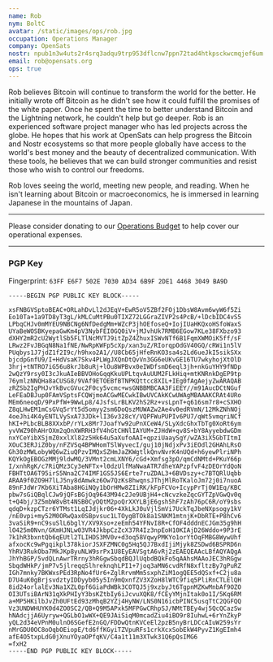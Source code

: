 ```yaml
---
name: Rob
nym: BoltC
avatar: /static/images/ops/rob.jpg
occupation: Operations Manager
company: OpenSats
nostr: npub1n3w4uts2r4srq3adqu9trp953dflcnw7ppn72tad4htkpsckwcmqjef6um
email: rob@opensats.org
ops: true
---
```


Rob believes Bitcoin will continue to transform the world for the better. He
initially wrote off Bitcoin as he didn't see how it could fulfill the promises
of the white paper. Once he spent the time to better understand Bitcoin and the
Lightning network, he couldn't help but go deeper. Rob is an experienced
software project manager who has led projects across the globe. He hopes that
his work at OpenSats can help progress the Bitcoin and Nostr ecosystems so that
more people globally have access to the world's best money and the beauty of
decentralized communication. With these tools, he believes that we can build
stronger communities and resist those who wish to control our freedoms.

Rob loves seeing the world, meeting new people, and reading. When he isn't
learning about Bitcoin or macroeconomics, he is immersed in learning Japanese in the
mountains of Japan.

---

Please consider donating to our [Operations
Budget](/projects/opensats_operations_budget) to help cover our operational
expenses.

<center>
  <DonateToOperationsButton />
</center>

---

### PGP Key

Fingerprint: `63FF E6F7 502E 7030 AD34 6B9F 2DE1 4468 3049 BA9D`

```
-----BEGIN PGP PUBLIC KEY BLOCK-----

xsFNBGVSptoBEAC+ORLahDvLl2dJEqV+EwR5oV5ZBf2FOj1DbsW8Avm6wyW6f5Zi
Eo10Ta+1a9TD8yT3gL/kMLCuMtPBu0TIXZ72LGGraZIVP2s4PcB/+lDcbIDC4vS5
LPbqCHJv0mMYEU9NBCNg6NfDedgMm+WZcP3jhOEfoseQ+IojIUaHKQxoHSfoWaxS
UYaBeWOSBKyepaGwKm4pV3NybFEI0GQ0iV+jMJvhUk7RMB6EGow7KLe38FXbzo93
dXHY2mR2cU2WytlSb5FLTlNcMVTJ9itZpZ4ZhuxISWvNTf6B1FqmXWMOiK5ff/sF
LRwz2FvJBGqN8Na1fNE/NwRpKWFp5cXp/xan3uZ/RIorqpOdGV40GQ/cRWi1n5lV
PUqbys1J7jdZ1f2I9c/h9hxo2A1//U8Cb65jHfeRnKO3sa4s2Ld6ueJkI5sikSXx
bjcdpGnfU9/I+HdVsaK7Skv4PLWgJXQnDtQvVn3GG6eUKvGE16TU7wkyhojXtOlD
3hrj+tNTRO7iG56u8krJb8uRj+lOu8WPBvx0eIWDfsmD6eql3jh+nkGuYHY9fNDp
2wQzY9rsy0I3cJkuAIeBBVOHoGqqKkuUPLtqvAuUUM2FLkHiq+mtKNRnkDgEP9tp
76ymlzNNQHa8aCUSG8/9VAf9ETOEBfBTNPKQttcc8XIL+IEg0fAgAejyZwARAQAB
zRZSb2IgPHJvYkBvcGVuc2F0cy5vcmc+wsGNBBMBCAA3FiEEY//m91AucDCtNGuf
LeFEaDBJup0FAmVSptsFCQWjmoACGwMECwkIBwUVCAkKCwUWAgMBAAAKCRAt4URo
MEm6neoqD/9PxPfW+9WwLp8/4JsfsLrBLKV2hS2Rz+vsLpnT+q616sm7r8+cSXHO
Z8qLHwEM1mCsGVq5rYt5d5omyy2sm6DoQszMUWAZw2Ae4v0edRVmN/12MkZNhNOj
4oeJhi4K4yENTLVySxA73JDk+lI36v328cY/VQPFWuPUPIv6PU7/qWt5vmqriNCf
hKI+PLbcBLB8XXxbP/rYLx8Mr7JoafYw92uPnXCeW4/SLyXdcGhxTbTg0XoRt6ym
yvVWZ90hAHrOXm2qOnXWRRH3fV4hGtCHNlIAYUM+ZJHdW+qv8S+bY8AyyebdwGDm
nxYCeYibXSjmZ0xxlXl82z5Hk64u5aXufoAAI+qpziUaaySgY/wZA3iX5GbTItmI
XOuC3ERJiZ0by/nFZVSq4BPWHomTSlWyvecI/guj10jNdjxPv3iEOdl2GHAhLRsO
Gh30zMWLobyWQ6wZiuQPzvIMQxSZHmJaZKWgtlkQnvNvrK4nUQd+h6yewPlriNPh
KQYkOgEBOGzMMj9ldwMQ/3VMnt2cmLXNY6/cGd+Xmfsg3pO/qmCdNMtd+PKuY66p
I/xnhRgK/c7RiQMz3Cy3eNFTx+l0dzUlfMaNwaATR7dheYAPzpfvF4zDEOrYdQoN
FBHTtOA6T95irS5Nna2C74IMF1GS5JS6Erte7ruZDAL3+6BVDszy+c7BTQRlUqbb
ARAA9f0ZO9H7lLJ5ny8dAmwkz6Ow7QzKs8hwqnsJThjMlRoTKaloJm72j0i7nuoA
89nFJdWr7Kb6XiTAba8HGiNQy1bOrHMw8ZIiRK/kFpFCVo+IcypPrTj0W1Eq/KBC
pbw7sGiQBqlCJw9jQFsBGjOq9643M94c2Je9UBjH4+cNcvzkeZqcGYTZpVGwQv0q
t+Q4bj/3Z5mbW8vBt4NSB0CyOQtM2poQrXXYLBjE6gsh5hF7zAh76pC6R/oY9sbs
qdqD+kzpCTzr6YTMst1LqIJdjkr06+4XkLkJ0uVjlSmVi7UckTqJbeNXpsogy1kV
/nE0vpi+my52M0ORwQax0SBpvsuc1LTOygBTOk8a1SNKM1mtnjK+DbRTE+P8hCv6
3vaSiR9+nC9suSlL6bglY/XV9Xso+zeEmh54YFNvI8R+CfOF4dddnECJGm35g9hH
lO425m0Nvn/GKmHJNLw03VR4JkbpCzZcX37R4Iz3npEoH10KIAjD26Wddo+9P3rE
7k1hR3bxntQb6qEUtl2TLIHDS3MV0v+d3oq58VqwyPMKYo1orYtOqFMBG8WywUhf
afxocKc9wPgqikpl378kiorJSXFZMNC0g5Hq5QJ7BxdIjiMjyk8ZSDwd6BSPRD6n
YhRV3RukOba7MkJKp8yuNLW9srPx1U8EyEAVSgtA6vRj2zEAEQEAAcLBfAQYAQgA
JhYhBGP/5vdQLnAwrTRrny3hRGgwSbqdBQJlUqbdBQkFo5qAAhsMAAoJEC3hRGgw
SbqdWHkP/jmP7v5jlreqqSlhreknqhLPI1+7joq3aMN6cvdRfN8xfltzBy7gPuRZ
IGh7mnky7BKWxsPEd3RpNo4fUr6+ZglRrvmMm5sxphZiM1ogQEE5dQSxf+C2ju8a
D7U4uK0gBrjsvdztyIDDyyb05y5In9mQxnfZV3XZoH8lWTC9fiq5PliRnCTLElQH
8id24orlalEv3Na1XZL0pf6GiaPdWBk3COTQJ5j9xzbyJt6TgpnMZKwMnbAf9OZO
OI3UTsiBArN31qXkPHIyY3bsKZtbIy6iJcvuXQK8/fCEyYMjnItak0o1I/5Kq6RM
a+MP5HKilbJvZh0UFtEd93zMhqB2YZj4HyNW/LNS0N16icbPINC5usqTtC2QGFQQ
Vz3UNDWHUYK0d4ZO0SC2/QB+Q9M5APxk5MFPGwCRhpSJ/NMtTBEy4wj5QcQCazSw
hNAdcjjA6Uyryw+QGLbO1wWX+QE9JAiSiqM0mcadZiu4iBO9r8IuhwL+6rYnZkyP
yQL2d34eVPnM0ulnO6SGefE2nGQ/FDDwQtnKVCeEl2pzB5nyBrLDCcAIuW259sYr
nMrGDU0OC8oOqbOEiopE/td6ffKGyiTZVpuRFs1crkXcxSobEkW4PyvZ1KgEImh4
afE4O5txpLdG0jXnuYOyaOPfqKV/C4a1t11m3XTwk31Q6pQsIMG6
=fxH2
-----END PGP PUBLIC KEY BLOCK-----
```
